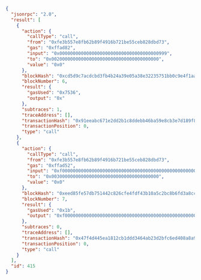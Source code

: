 
<Tabs>
  <TabItem value="JSON">

```json
{
  "jsonrpc": "2.0",
  "result": [
    {
      "action": {
        "callType": "call",
        "from": "0xfe3b557e8fb62b89f4916b721be55ceb828dbd73",
        "gas": "0xffad82",
        "input": "0x0000000000000000000000000000000000000999",
        "to": "0x0020000000000000000000000000000000000000",
        "value": "0x0"
      },
      "blockHash": "0xcd5d9c7acdcbd3fb4b24a39e05a38e32235751bb0c9e4f1aa16dc598a2c2a9e4",
      "blockNumber": 6,
      "result": {
        "gasUsed": "0x7536",
        "output": "0x"
      },
      "subtraces": 1,
      "traceAddress": [],
      "transactionHash": "0x91eeabc671e2dd2b1c8ddebb46ba59e8cb3e7d189f80bcc868a9787728c6e59e",
      "transactionPosition": 0,
      "type": "call"
    },
    {
      "action": {
        "callType": "call",
        "from": "0xfe3b557e8fb62b89f4916b721be55ceb828dbd73",
        "gas": "0xffad52",
        "input": "0xf000000000000000000000000000000000000000000000000000000000000001",
        "to": "0x0030000000000000000000000000000000000000",
        "value": "0x0"
      },
      "blockHash": "0xeed85fe57db751442c826cfe4fdf43b10a5c2bc8b6fd3a8ccced48eb3fb35885",
      "blockNumber": 7,
      "result": {
        "gasUsed": "0x1b",
        "output": "0xf000000000000000000000000000000000000000000000000000000000000002"
      },
      "subtraces": 0,
      "traceAddress": [],
      "transactionHash": "0x47f4d445ea1812cb1ddd3464ab23d2bfc6ed408a8a9db1c497f94e8e06e85286",
      "transactionPosition": 0,
      "type": "call"
    }
  ],
  "id": 415
}
```

  </TabItem>
</Tabs>

